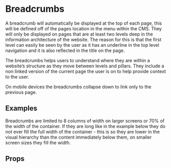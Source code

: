 
<Meta title="2 Pattern Library/1 Structure/Breadcrumbs" component={Breadcrumbs} />

# Breadcrumbs
 
A breadcrumb will automatically be displayed at the top of each page, this will be defined off of the pages location in the menu within the CMS. They will only be displayed on pages that are at least two levels deep in the information architecture of the website. The reason for this is that the first level can easily be seen by the user as it has an underline in the top level navigation and it is also reflected in the title on the page. 

The breadcrumbs helps users to understand where they are within a website’s structure as they move between levels and pillars. They include a non linked version of the current page the user is on to help provide context to the user.

On mobile devices the breadcrumbs collapse down to link only to the previous page.

## Examples

<Preview>
    <Story name="Normal">
        <Breadcrumbs breadcrumbs={data} />
    </Story>
</Preview>

Breadcrumbs are limited to 8 columns of width on larger screens or 70% of the width of the container. If they are long like in the example below they do not ever fill the full width of the container - this is so they are lower in the visual hierarchy than the content immediately below them, on smaller screen sizes they fill the width.

<Preview>
    <Story name="Long data">
        <Breadcrumbs breadcrumbs={data2} />
    </Story>
</Preview>

<Preview>
    <Story name="Short data">
        <Breadcrumbs breadcrumbs={data3} />
    </Story>
</Preview>

## Props 

<Props of={Breadcrumbs} />